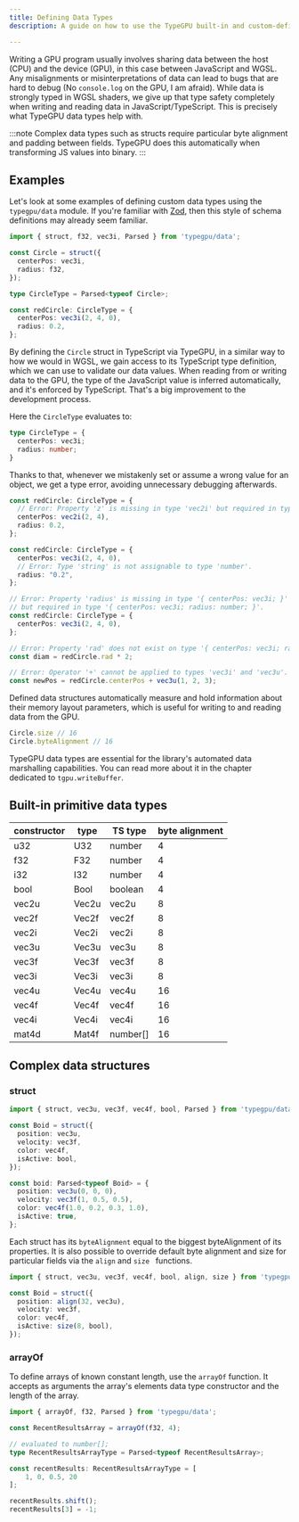 ```yaml
---
title: Defining Data Types
description: A guide on how to use the TypeGPU built-in and custom-defined data types.

---
```



Writing a GPU program usually involves sharing data between the host (CPU) and the device (GPU), in this case between JavaScript and WGSL. Any misalignments or misinterpretations of data can lead to bugs that are hard to debug (No `console.log` on the GPU, I am afraid). While data is strongly typed in WGSL shaders, we give up that type safety completely when writing and reading data in JavaScript/TypeScript. This is precisely what TypeGPU data types help with.

:::note
Complex data types such as structs require particular byte alignment and padding between fields. TypeGPU does this automatically when transforming JS values into binary.
:::

## Examples

Let's look at some examples of defining custom data types using the `typegpu/data` module. If you're familiar with [Zod](https://zod.dev/), then this style of schema definitions may already seem familiar.

```ts
import { struct, f32, vec3i, Parsed } from 'typegpu/data';

const Circle = struct({
  centerPos: vec3i,
  radius: f32,
});

type CircleType = Parsed<typeof Circle>;

const redCircle: CircleType = {
  centerPos: vec3i(2, 4, 0),
  radius: 0.2,
};
```

By defining the `Circle` struct in TypeScript via TypeGPU, in a similar way to how we would in WGSL, we gain access to its TypeScript type definition, which we can use to validate our data values. When reading from or writing data to the GPU, the type of the JavaScript value is inferred automatically, and it's enforced by TypeScript. That's a big improvement to the development process.

Here the `CircleType` evaluates to: 

```ts
type CircleType = {
  centerPos: vec3i;
  radius: number;
}
```

Thanks to that, whenever we mistakenly set or assume a wrong value for an object, we get a type error, avoiding unnecessary debugging afterwards.

```ts
const redCircle: CircleType = {
  // Error: Property 'z' is missing in type 'vec2i' but required in type 'vec3i'.
  centerPos: vec2i(2, 4), 
  radius: 0.2,
};

const redCircle: CircleType = {
  centerPos: vec3i(2, 4, 0), 
  // Error: Type 'string' is not assignable to type 'number'.
  radius: "0.2",
};

// Error: Property 'radius' is missing in type '{ centerPos: vec3i; }' 
// but required in type '{ centerPos: vec3i; radius: number; }'.
const redCircle: CircleType = {
  centerPos: vec3i(2, 4, 0), 
};

// Error: Property 'rad' does not exist on type '{ centerPos: vec3i; radius: number; }'.
const diam = redCircle.rad * 2;

// Error: Operator '+' cannot be applied to types 'vec3i' and 'vec3u'.
const newPos = redCircle.centerPos + vec3u(1, 2, 3);
```

Defined data structures automatically measure and hold information about their memory layout parameters, which is useful for writing to and reading data from the GPU.

```ts
Circle.size // 16
Circle.byteAlignment // 16
```

TypeGPU data types are essential for the library's automated data marshalling capabilities. You can read more about it in the chapter dedicated to `tgpu.writeBuffer`.

## Built-in primitive data types

| constructor | type |  TS type | byte alignment|
| --- | --- | --- | --- |
| u32 | U32 | number | 4 |
| f32 | F32 | number | 4 |
| i32 | I32 | number | 4 |
| bool | Bool | boolean | 4 |
| vec2u | Vec2u | vec2u | 8 |
| vec2f | Vec2f | vec2f | 8 |
| vec2i | Vec2i | vec2i | 8 |
| vec3u | Vec3u | vec3u | 8 |
| vec3f | Vec3f | vec3f | 8 |
| vec3i | Vec3i | vec3i | 8 |
| vec4u | Vec4u | vec4u | 16 |
| vec4f | Vec4f | vec4f | 16 |
| vec4i | Vec4i | vec4i | 16 |
| mat4d | Mat4f | number[] | 16 |

## Complex data structures

### struct

```ts 
import { struct, vec3u, vec3f, vec4f, bool, Parsed } from 'typegpu/data';

const Boid = struct({
  position: vec3u,
  velocity: vec3f,
  color: vec4f,
  isActive: bool,
});

const boid: Parsed<typeof Boid> = {
  position: vec3u(0, 0, 0),
  velocity: vec3f(1, 0.5, 0.5),
  color: vec4f(1.0, 0.2, 0.3, 1.0),
  isActive: true,
};
```

Each struct has its `byteAlignment` equal to the biggest byteAlignment of its properties. It is also possible to override default byte alignment and size for particular fields via the `align` and `size ` functions.

```ts 
import { struct, vec3u, vec3f, vec4f, bool, align, size } from 'typegpu/data';

const Boid = struct({
  position: align(32, vec3u),
  velocity: vec3f,
  color: vec4f,
  isActive: size(8, bool),
});
```

### arrayOf

To define arrays of known constant length, use the `arrayOf` function. It accepts as arguments the array's elements data type constructor and the length of the array.

```ts
import { arrayOf, f32, Parsed } from 'typegpu/data';

const RecentResultsArray = arrayOf(f32, 4);

// evaluated to number[];
type RecentResultsArrayType = Parsed<typeof RecentResultsArray>;

const recentResults: RecentResultsArrayType = [
    1, 0, 0.5, 20
];

recentResults.shift();
recentResults[3] = -1;
```

